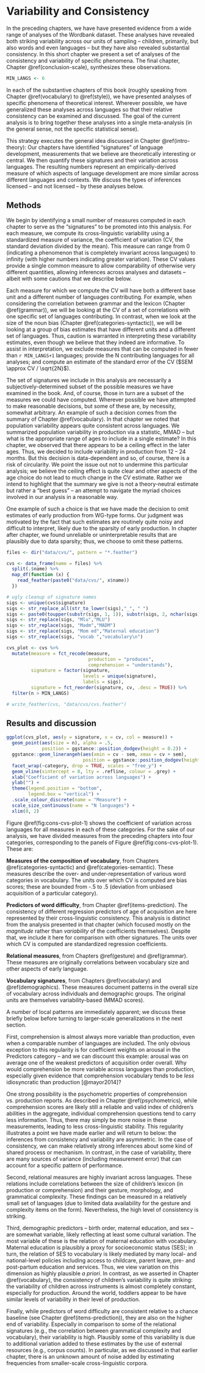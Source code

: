 # Variability and Consistency {#conclusion-consistency}

In the preceding chapters, we have have presented evidence from a wide range of analyses of the Wordbank dataset. These analyses have revealed both striking variability across our units of sampling -- children, primarily, but also words and even languages -- but they have also revealed substantial consistency. In this short chapter we present a set of analyses of the consistency and variability of specific phenomena. The final chapter, Chapter \@ref(conclusion-scale), synthesizes these observations.

<!-- We then discuss the interplay and tension between these two ideas, variability and consistency, and how they interact with and inform theoretical conceptions of language acquisition more broadly. -->

<!-- ## Measuring variability and consistency -->

```r
MIN_LANGS <- 6
```

In each of the substantive chapters of this book (roughly speaking from Chapter \@ref(vocabulary) to \@ref(style)), we have presented analyses of specific phenomena of theoretical interest. Wherever possible, we have generalized these analyses across languages so that their relative consistency can be examined and discussed. The goal of the current analysis is to bring together these analyses into a single meta-analysis (in the general sense, not the specific statistical sense). 

This strategy executes the general idea discussed in Chapter \@ref(intro-theory): Our chapters have identified "signatures" of language development, measurements that we believe are theoretically interesting or central. We then quantify these signatures and their variation across languages. The resulting numbers represent an empirically-derived measure of which aspects of language development are more similar across different languages and contexts. We discuss the types of inferences licensed -- and not licensed -- by these analyses below. 

## Methods

We begin by identifying a small number of measures computed in each chapter to serve as the "signatures" to be promoted into this analysis. For each measure, we compute its cross-linguistic variability using a standardized measure of variance, the coefficient of variation (CV, the standard deviation divided by the mean). This measure can range from 0 (indicating a phenomenon that is completely invariant across languages) to infinity (with higher numbers indicating greater variation). These CV values provide a single common measure to allow comparability of otherwise very different quantities, allowing inferences across analyses and datasets -- albeit with some cautions that we describe below. 

Each measure for which we compute the CV will have both a different base unit and a different number of languages contributing. For example, when considering the correlation between grammar and the lexicon (Chapter \@ref(grammar)), we will be looking at the CV of a set of correlations with one specific set of languages contributing. In contrast, when we look at the size of the noun bias (Chapter \@ref(categories-syntactic)), we will be looking at a group of bias estimates that have different units and a different set of languages. Thus, caution is warranted in interpreting these variability estimates, even though we believe that they indeed are informative. To assist in interpretation, we exclude measures that can be computed in fewer than `r MIN_LANGS+1` languages; provide the N contributing languages for all analyses; and compute an estimate of the standard error of the CV ($SEM \approx CV / \sqrt{2N}$).

The set of signatures we include in this analysis are necessarily a subjectively-determined subset of the possible measures we have examined in the book. And, of course, those in turn are a subset of the measures we could have computed. Wherever possible we have attempted to make reasonable decisions, but some of these are, by necessity, somewhat arbitrary. An example of such a decision comes from the summary of Chapter \@ref(vocabulary). In that chapter we noted that population variability appears quite consistent across languages. We summarized population variability in production via a statistic, MMAD -- but what is the appropriate range of ages to include in a single estimate? In this chapter, we observed that there appears to be a ceiling effect in the later ages. Thus, we decided to include variability in production from 12 -- 24 months. But this decision is data-dependent and so, of course, there is a risk of circularity. We point the issue out not to undermine this particular analysis; we believe the ceiling effect is quite clear and other aspects of the age choice do not lead to much change in the CV estimate. Rather we intend to highlight that the summary we give is not a theory-neutral estimate but rather a "best guess" -- an attempt to navigate the myriad choices involved in our analysis in a reasonable way. 

One example of such a choice is that we have made the decision to omit estimates of early production from WG-type forms. Our judgment was motivated by the fact that such estimates are routinely quite noisy and difficult to interpret, likely due to the sparsity of early production. In chapter after chapter, we found unreliable or uninterpretable results that are plausibly due to data sparsity; thus, we choose to omit these patterns. 


```r
files <- dir("data/cvs/", pattern = "*.feather")

cvs <- data_frame(name = files) %>%
  split(.$name) %>%
  map_df(function (x) { 
    read_feather(paste0("data/cvs/", x$name))
  }) 

# ugly cleanup of signature names
sigs <- unique(cvs$signature)
sigs <- str_replace_all(str_to_lower(sigs),"_", " ")
sigs <- paste0(toupper(substr(sigs, 1, 1)), substr(sigs, 2, nchar(sigs)))
sigs <- str_replace(sigs, "Mlu","MLU")
sigs <- str_replace(sigs, "Madm","MADM")
sigs <- str_replace(sigs, "Mom ed","Maternal education")
sigs <- str_replace(sigs, "vocab ","vocabulary\n")

cvs_plot <- cvs %>%
  mutate(measure = fct_recode(measure, 
                              production = "produces",
                              comprehension = "understands"), 
         signature = factor(signature, 
                            levels = unique(signature), 
                            labels = sigs), 
         signature = fct_reorder(signature, cv, .desc = TRUE)) %>%
  filter(n > MIN_LANGS)

# write_feather(cvs, "data/cvs/cvs.feather")
```

## Results and discussion

```r
ggplot(cvs_plot, aes(y = signature, x = cv, col = measure)) + 
  geom_point(aes(size = n), alpha = .5,
             position = ggstance::position_dodgev(height = 0.2)) + 
  ggstance::geom_linerangeh(aes(xmin = cv - sem, xmax = cv + sem),
                            position = ggstance::position_dodgev(height = 0.25)) + 
  facet_wrap(~category, drop = TRUE, scales = "free_y") + 
  geom_vline(xintercept = 0, lty = .refline, colour = .grey) + 
  xlab("Coefficient of variation across languages") + 
  ylab("") + 
  theme(legend.position = "bottom",
        legend.box = "vertical") + 
  .scale_colour_discrete(name = "Measure") + 
  scale_size_continuous(name = "N languages") + 
  xlim(0, 2)
```


Figure \@ref(fig:cons-cvs-plot-1) shows the coefficient of variation across languages for all measures in each of these categories. For the sake of our analysis, we have divided measures from the preceding chapters into four categories, corresponding to the panels of Figure \@ref(fig:cons-cvs-plot-1). These are:

**Measures of the composition of vocabulary**, from Chapters \@ref(categories-syntactic) and \@ref(categories-semantic). These measures describe the over- and under-representation of various word categories in vocabulary. The units over which CV is computed are bias scores; these are bounded from -.5 to .5 (deviation from unbiased acquisition of a particular category). 

**Predictors of word difficulty**, from Chapter \@ref(items-prediction). The consistency of different regression predictors of age of acquisition are here represented by their cross-linguistic consistency. This analysis is distinct from the analysis presented in that chapter (which focused mostly on the *magnitude* rather than *variability* of the coefficients themselves). Despite that, we include it here for comparison with other signatures. The units over which CV is computed are standardized regression coefficients.

**Relational measures**, from Chapters \@ref(gesture) and \@ref(grammar). These measures are originally correlations between vocabulary size and other aspects of early language.

**Vocabulary signatures**, from Chapters \@ref(vocabulary) and \@ref(demographics). These measures document patterns in the overall size of vocabulary across individuals and demographic groups. The original units are themselves variability-based (MMAD scores). 

A number of local patterns are immediately apparent; we discuss these briefly below before turning to larger-scale generalizations in the next section. 

First, comprehension is almost always more variable than production, even when a comparable number of languages are included. The only obvious exception to this regularity is for coefficient weights on arousal in the Predictors category -- and we can discount this example: arousal was on average one of the weakest predictors of acquisition order overall. Why would comprehension be more variable across languages than production, especially given evidence that comprehension vocabulary tends to be *less* idiosyncratic than production [@mayor2014]? 

One strong possibility is the psychometric properties of comprehension vs. production reports.  As described in Chapter \@ref(psychometrics), while comprehension scores are likely still a reliable and valid index of children's abilities in the aggregate, individual comprehension questions tend to carry less information. Thus, there may simply be more noise in these measurements, leading to less cross-linguistic stability. This regularity illustrates a point we have made earlier and will return to below: the inferences from consistency and variability are asymmetric. In the case of consistency, we can make relatively strong inferences about some kind of shared process or mechanism. In contrast, in the case of variability, there are many sources of variance (including measurement error) that can account for a specific pattern of performance. 

Second, relational measures are highly invariant across languages. These relations include correlations between the size of children's lexicon (in production or comprehension) and their gesture, morphology, and grammatical complexity. These findings can be measured in a relatively small set of languages (due to limited data availability for the gesture and complexity items on the form). Nevertheless, the high level of consistency is striking.

Third, demographic predictors -- birth order, maternal education, and sex -- are somewhat variable, likely reflecting at least some cultural variation. The most variable of these is the relation of maternal education with vocabulary. Maternal education is plausibly a proxy for socioeconomic status (SES); in turn, the relation of SES to vocabulary is likely mediated by many local- and national-level policies including access to childcare, parent leave, pre- and post-partum education and services. Thus, we view variation on this dimension as highly plausible *a priori*. In contrast, as we asserted in Chapter \@ref(vocabulary), the consistency of children's variability is quite striking: the variability of children across instruments is almost completely constant, especially for production. Around the world, toddlers appear to be have similar levels of variability in their level of production. 

<!-- As we explored in Chapter \@ref(vocabulary), one suggestive explanation of this finding is that much of this variability is endogenous to the child (or the child-caregiver dyad) rather than being a product of specific variation in the environment.  -->

<!-- Fourth, generalizations about vocabulary composition span the range from extremely consistent (early over-representation of body parts) to extremely variable (bias for -- or against -- predicates). Overall, however, it is interesting to see that there are some consistencies in the things that children talk about early: in particular the bias for body parts and animal words seems consistent with some of the results on the predictive power of "babiness" (things babies like to talk about) in Chapter \@ref(items-prediction). In contrast, it's the hard and abstract domains that are somewhat more variable, e.g. color, time, logic words (and function words more generally). These analyses are limited by the relatively small set of lexical items that are shared across languages and across the CDI forms for those languages, however.  -->

Finally, while predictors of word difficulty are consistent relative to a chance baseline (see Chapter \@ref(items-prediction)), they are also on the higher end of variability. Especially in comparison to some of the relational signatures (e.g., the correlation between grammatical complexity and vocabulary), their variability is high. Plausibly some of this variability is due to additional variation added to these estimates by the use of external resources (e.g., corpus counts). In particular, as we discussed in that earlier chapter, there is an unknown amount of noise added by estimating frequencies from smaller-scale cross-linguistic corpora. 

